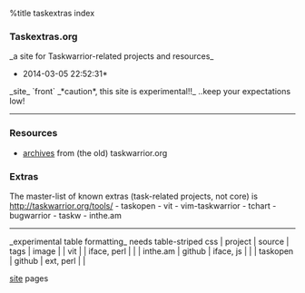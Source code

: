 %title taskextras index
=== Taskextras.org ===
_a site for Taskwarrior-related projects and resources_
*2014-03-05 22:52:31*
_site_
`front`
_*caution*, this site is experimental!!_ ..keep your expectations low!
----
=== Resources ===
* [[boards|archives]] from (the old) taskwarrior.org
=== Extras ===
The master-list of known extras (task-related projects, not core) is http://taskwarrior.org/tools/
- taskopen
- vit
- vim-taskwarrior
- tchart
- bugwarrior
- taskw
- inthe.am
----
_experimental table formatting_ needs table-striped css
| project  | source | tags        | image |
| vit      |        | iface, perl |       |
| inthe.am | github | iface, js   |       |
| taskopen | github | ext, perl   |       |


[[site]] pages
